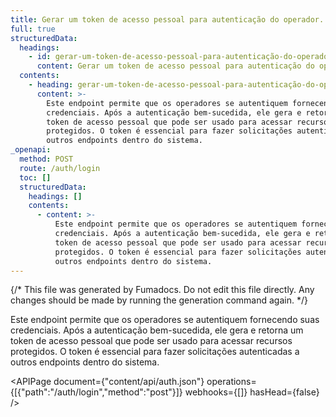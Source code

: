 ```yaml
---
title: Gerar um token de acesso pessoal para autenticação do operador.
full: true
structuredData:
  headings:
    - id: gerar-um-token-de-acesso-pessoal-para-autenticação-do-operador.
      content: Gerar um token de acesso pessoal para autenticação do operador.
  contents:
    - heading: gerar-um-token-de-acesso-pessoal-para-autenticação-do-operador.
      content: >-
        Este endpoint permite que os operadores se autentiquem fornecendo suas
        credenciais. Após a autenticação bem-sucedida, ele gera e retorna um
        token de acesso pessoal que pode ser usado para acessar recursos
        protegidos. O token é essencial para fazer solicitações autenticadas a
        outros endpoints dentro do sistema.
_openapi:
  method: POST
  route: /auth/login
  toc: []
  structuredData:
    headings: []
    contents:
      - content: >-
          Este endpoint permite que os operadores se autentiquem fornecendo suas
          credenciais. Após a autenticação bem-sucedida, ele gera e retorna um
          token de acesso pessoal que pode ser usado para acessar recursos
          protegidos. O token é essencial para fazer solicitações autenticadas a
          outros endpoints dentro do sistema.
---
```


{/* This file was generated by Fumadocs. Do not edit this file directly. Any changes should be made by running the generation command again. */}

Este endpoint permite que os operadores se autentiquem fornecendo suas credenciais. Após a autenticação bem-sucedida, ele gera e retorna um token de acesso pessoal que pode ser usado para acessar recursos protegidos. O token é essencial para fazer solicitações autenticadas a outros endpoints dentro do sistema.

<APIPage document={"content/api/auth.json"} operations={[{"path":"/auth/login","method":"post"}]} webhooks={[]} hasHead={false} />